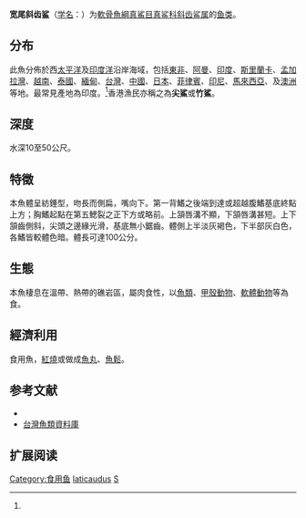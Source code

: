 {{Speciesbox
| name = 宽尾斜齿鲨
| image = Carcharias laticaudus by muller and henle.png
| image_width = 250px
| status = NT
| status_system = IUCN3.1
| status_ref = <ref name="iucn">{{Cite iucn | author = Simpfendorfer, C. | title = ''Scoliodon laticaudus'' | volume = 2009 | page = e.T39383A10188364 | date = 2009 | doi = 10.2305/IUCN.UK.2009-2.RLTS.T39383A10188364.en }}</ref>
| genus = Scoliodon
| species = laticaudus
| authority = Muller et Henle, 1838<ref name='id5181'>{{cite web| url =http://www.bioinfo.cn/db05/BjdwSpecies.php?action=view&id=5181| title =宽尾斜齿鲨| work =中国动物物种编目数据库| publisher =中国科学院微生物研究所| author =中国科学院动物研究所| accessdate =2009-04-11| deadurl =yes| archiveurl =https://web.archive.org/web/20160305095318/http://www.bioinfo.cn/db05/BjdwSpecies.php?action=view&id=5181| archivedate =2016-03-05}}</ref>
| range_map = Scoliodon laticaudus distmap.png
| range_map_width = 250px
| synonyms = *''Carcharias palasoora''<br /><small>Bleeker, 1853</small>''
*''Carcharias muelleri''<br /><small>Steindachner, 1867</small>''
*''Scoliodon sorrakowa''<br /><small>Bleeker, 1853</small>''
*''Carcharias sorrakowah''<br /><small>Cuvier, 1817</small>''
*''Scoliodon sorrakawah''<br /><small>Bleeker, 1853</small>''
*''Scoliodon palasorra''<br /><small>Bleeker, 1853</small>''
*''Carcharias sorrahkowah''<br /><small>Bleeker, 1853</small>''
*''Physodon muelleri''<br /><small>Müller & Henle, 1839</small>''
*''Carcharias macrorhynchos''<br /><small>Bleeker, 1852</small>''
}}

'''宽尾斜齿鲨'''（[[学名|学名]]：{{lang|la|''Scoliodon laticaudus''}}）为[[軟骨魚綱|軟骨魚綱]][[真鯊目|真鯊目]][[真鲨科|真鲨科]][[斜齿鲨属|斜齿鲨属]]的[[鱼类|鱼类]]。

== 分布 ==
此魚分佈於西[[太平洋|太平洋]]及[[印度洋|印度洋]]沿岸海域，包括[[東非|東非]]、[[阿曼|阿曼]]、[[印度|印度]]、[[斯里蘭卡|斯里蘭卡]]、[[孟加拉灣|孟加拉灣]]、[[越南|越南]]、[[泰國|泰國]]、[[緬甸|緬甸]]、[[台灣|台灣]]、[[中國|中國]]、[[日本|日本]]、[[菲律賓|菲律賓]]、[[印尼|印尼]]、[[馬來西亞|馬來西亞]]、及[[澳洲|澳洲]]等地。最常見產地為印度。<ref name='id5181'/>香港漁民亦稱之為'''尖鯊'''或'''竹鯊'''。

== 深度 ==
水深10至50公尺。

== 特徵 ==
本魚體呈紡錘型，吻長而側扁，嘴向下。第一背鰭之後端到達或超越腹鰭基底終點上方；胸鰭起點在第五鰓裂之正下方或略前。上頷唇溝不顯，下頷唇溝甚短。上下頷齒側斜，尖頭之邊緣光滑，基底無小鋸齒。體側上半淡灰褐色，下半部灰白色，各鰭皆較體色暗。體長可達100公分。

== 生態 ==
本魚棲息在溫帶、熱帶的礁岩區，屬肉食性，以[[魚類|魚類]]、[[甲殼動物|甲殼動物]]、[[軟體動物|軟體動物]]等為食。

== 經濟利用 ==
食用魚，[[紅燒|紅燒]]或做成[[魚丸|魚丸]]、[[魚鬆|魚鬆]]。

== 参考文献 ==
{{reflist}}
*{{FishBase_species|genus=Scoliodon|species=laticaudus|year=2011|month=12}}
*[http://fishdb.sinica.edu.tw/ 台灣魚類資料庫]{{Wayback|url=http://fishdb.sinica.edu.tw/ |date=20160304193340 }}

== 扩展阅读 ==
{{refbegin}}
{{wikispecies-inline|Scoliodon laticaudus|宽尾斜齿鲨}}
{{refend}}
{{Taxonbar|from=Q920569}}

[[Category:食用鱼|Category:食用鱼]]
[[Category:斜齿鲨属|laticaudus]]
[[Category:1838年描述的鱼类|S]]
